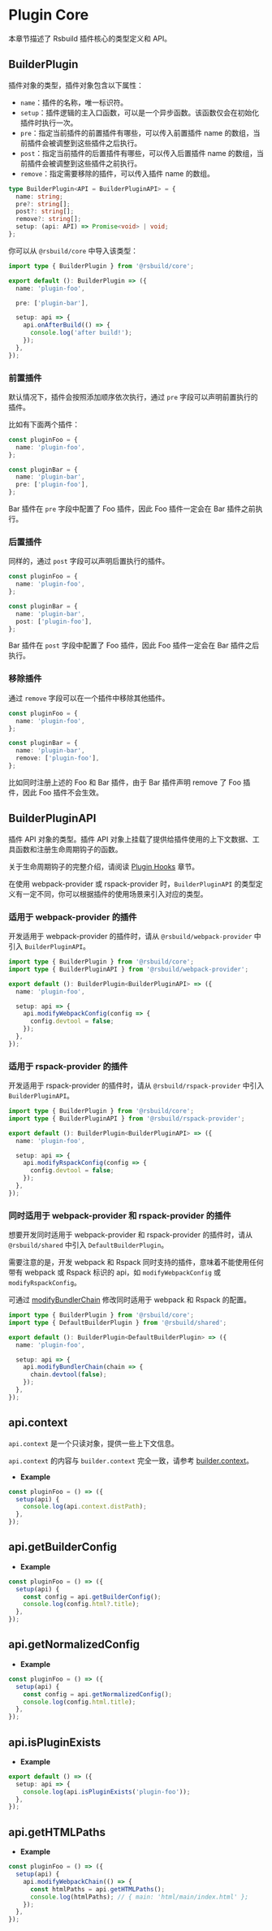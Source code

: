 # Plugin Core

本章节描述了 Rsbuild 插件核心的类型定义和 API。

## BuilderPlugin

插件对象的类型，插件对象包含以下属性：

- `name`：插件的名称，唯一标识符。
- `setup`：插件逻辑的主入口函数，可以是一个异步函数。该函数仅会在初始化插件时执行一次。
- `pre`：指定当前插件的前置插件有哪些，可以传入前置插件 name 的数组，当前插件会被调整到这些插件之后执行。
- `post`：指定当前插件的后置插件有哪些，可以传入后置插件 name 的数组，当前插件会被调整到这些插件之前执行。
- `remove`：指定需要移除的插件，可以传入插件 name 的数组。

```ts
type BuilderPlugin<API = BuilderPluginAPI> = {
  name: string;
  pre?: string[];
  post?: string[];
  remove?: string[];
  setup: (api: API) => Promise<void> | void;
};
```

你可以从 `@rsbuild/core` 中导入该类型：

```ts
import type { BuilderPlugin } from '@rsbuild/core';

export default (): BuilderPlugin => ({
  name: 'plugin-foo',

  pre: ['plugin-bar'],

  setup: api => {
    api.onAfterBuild(() => {
      console.log('after build!');
    });
  },
});
```

### 前置插件

默认情况下，插件会按照添加顺序依次执行，通过 `pre` 字段可以声明前置执行的插件。

比如有下面两个插件：

```ts
const pluginFoo = {
  name: 'plugin-foo',
};

const pluginBar = {
  name: 'plugin-bar',
  pre: ['plugin-foo'],
};
```

Bar 插件在 `pre` 字段中配置了 Foo 插件，因此 Foo 插件一定会在 Bar 插件之前执行。

### 后置插件

同样的，通过 `post` 字段可以声明后置执行的插件。

```ts
const pluginFoo = {
  name: 'plugin-foo',
};

const pluginBar = {
  name: 'plugin-bar',
  post: ['plugin-foo'],
};
```

Bar 插件在 `post` 字段中配置了 Foo 插件，因此 Foo 插件一定会在 Bar 插件之后执行。

### 移除插件

通过 `remove` 字段可以在一个插件中移除其他插件。

```ts
const pluginFoo = {
  name: 'plugin-foo',
};

const pluginBar = {
  name: 'plugin-bar',
  remove: ['plugin-foo'],
};
```

比如同时注册上述的 Foo 和 Bar 插件，由于 Bar 插件声明 remove 了 Foo 插件，因此 Foo 插件不会生效。

## BuilderPluginAPI

插件 API 对象的类型。插件 API 对象上挂载了提供给插件使用的上下文数据、工具函数和注册生命周期钩子的函数。

关于生命周期钩子的完整介绍，请阅读 [Plugin Hooks](/plugins/dev/hooks.html) 章节。

在使用 webpack-provider 或 rspack-provider 时，`BuilderPluginAPI` 的类型定义有一定不同，你可以根据插件的使用场景来引入对应的类型。

### 适用于 webpack-provider 的插件

开发适用于 webpack-provider 的插件时，请从 `@rsbuild/webpack-provider` 中引入 `BuilderPluginAPI`。

```ts
import type { BuilderPlugin } from '@rsbuild/core';
import type { BuilderPluginAPI } from '@rsbuild/webpack-provider';

export default (): BuilderPlugin<BuilderPluginAPI> => ({
  name: 'plugin-foo',

  setup: api => {
    api.modifyWebpackConfig(config => {
      config.devtool = false;
    });
  },
});
```

### 适用于 rspack-provider 的插件

开发适用于 rspack-provider 的插件时，请从 `@rsbuild/rspack-provider` 中引入 `BuilderPluginAPI`。

```ts
import type { BuilderPlugin } from '@rsbuild/core';
import type { BuilderPluginAPI } from '@rsbuild/rspack-provider';

export default (): BuilderPlugin<BuilderPluginAPI> => ({
  name: 'plugin-foo',

  setup: api => {
    api.modifyRspackConfig(config => {
      config.devtool = false;
    });
  },
});
```

### 同时适用于 webpack-provider 和 rspack-provider 的插件

想要开发同时适用于 webpack-provider 和 rspack-provider 的插件时，请从 `@rsbuild/shared` 中引入 `DefaultBuilderPlugin`。

需要注意的是，开发 webpack 和 Rspack 同时支持的插件，意味着不能使用任何带有 webpack 或 Rspack 标识的 api，如 `modifyWebpackConfig` 或 `modifyRspackConfig`。

可通过 [modifyBundlerChain](/plugins/dev/hooks.html#modifybundlerchain-experimental) 修改同时适用于 webpack 和 Rspack 的配置。

```ts
import type { BuilderPlugin } from '@rsbuild/core';
import type { DefaultBuilderPlugin } from '@rsbuild/shared';

export default (): BuilderPlugin<DefaultBuilderPlugin> => ({
  name: 'plugin-foo',

  setup: api => {
    api.modifyBundlerChain(chain => {
      chain.devtool(false);
    });
  },
});
```

## api.context

`api.context` 是一个只读对象，提供一些上下文信息。

`api.context` 的内容与 `builder.context` 完全一致，请参考 [builder.context](/api/javascript-api/builder-instance.html#builder-context)。

- **Example**

```ts
const pluginFoo = () => ({
  setup(api) {
    console.log(api.context.distPath);
  },
});
```

## api.getBuilderConfig


<GetBuilderConfig />

- **Example**

```ts
const pluginFoo = () => ({
  setup(api) {
    const config = api.getBuilderConfig();
    console.log(config.html?.title);
  },
});
```

## api.getNormalizedConfig


<GetNormalizedConfig />

- **Example**

```ts
const pluginFoo = () => ({
  setup(api) {
    const config = api.getNormalizedConfig();
    console.log(config.html.title);
  },
});
```

## api.isPluginExists


<IsPluginExists />

- **Example**

```ts
export default () => ({
  setup: api => {
    console.log(api.isPluginExists('plugin-foo'));
  },
});
```

## api.getHTMLPaths


<GetHTMLPaths />

- **Example**

```ts
const pluginFoo = () => ({
  setup(api) {
    api.modifyWebpackChain(() => {
      const htmlPaths = api.getHTMLPaths();
      console.log(htmlPaths); // { main: 'html/main/index.html' };
    });
  },
});
```
